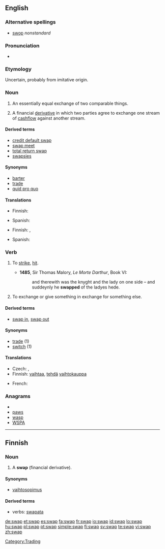 {{wikipedia}}
==English==

===Alternative spellings===
* [[swop]]  ''nonstandard''

===Pronunciation===
* {{audio|en-us-swap.ogg|Audio (US)}}
*: {{rhymes|ɒp}}

===Etymology===
Uncertain, probably from imitative origin.

===Noun===
{{en-noun}}

# An essentially equal exchange of two comparable things.
# {{finance}} A financial [[derivative]] in which two parties agree to exchange one stream of [[cashflow]] against another stream. 

====Derived terms====
* [[credit default swap]]
* [[swap meet]]
* [[total return swap]]
* [[swapsies]]

====Synonyms====
* [[barter]]
* [[trade]]
* [[quid pro quo]]

====Translations====
{{trans-top|equal exchange}}
* Finnish: {{t-|fi|vaihtokauppa}}
{{trans-mid}}
* Spanish: {{t+|es|cambalache|m}}
{{trans-bottom}}

{{trans-top|finance: derivative}}
* Finnish: {{t-|fi|vaihtosopimus}}, {{t+|fi|swap}}
{{trans-mid}}
* Spanish: {{t+|es|permuta|f}}
{{trans-bottom}}

===Verb===
{{en-verb|swaps|swapping|swapped}}

# {{obsolete}} To [[strike]], [[hit]].
#*'''1485''', Sir Thomas Malory, ''Le Morte Darthur'', Book VI:
#*:and therewith was the knyght and the lady on one side – and suddeynly he '''swapped''' of the ladyes hede.
# To exchange or give something in exchange for something else.

====Derived terms====
* [[swap in]], [[swap out]]

====Synonyms====
* [[trade]] (1)
* [[switch]] (1)

====Translations====
{{trans-top|exchange or give (something) in exchange for}}
* Czech: {{t-|cs|vyměnit}},  {{t-|cs|prohodit}}
* Finnish: [[vaihtaa]], [[tehdä]] [[vaihtokauppa]]
{{trans-mid}}
* French: {{t+|fr|échanger}}
{{trans-bottom}}

===Anagrams===
* {{alphagram|apsw}}
* [[paws#English|paws]]
* [[wasp#English|wasp]]
* [[WSPA#English|WSPA]]

[[Category:Trading]]

----

==Finnish==

===Noun===
{{infl|fi|noun}}

# {{context|finance|slang|lang=fi}} A '''swap''' (financial derivative).

====Synonyms====
* [[vaihtosopimus]]

====Derived terms====
* verbs: [[swapata]]

[[de:swap]]
[[et:swap]]
[[es:swap]]
[[fa:swap]]
[[fr:swap]]
[[io:swap]]
[[id:swap]]
[[lo:swap]]
[[hu:swap]]
[[pl:swap]]
[[pt:swap]]
[[simple:swap]]
[[fi:swap]]
[[sv:swap]]
[[te:swap]]
[[vi:swap]]
[[zh:swap]]